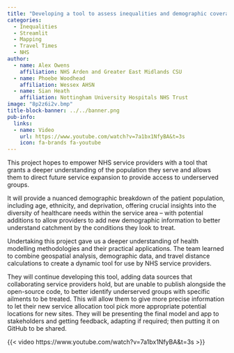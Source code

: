 ```yaml
---
title: "Developing a tool to assess inequalities and demographic coverage of service locations"
categories:
  - Inequalities
  - Streamlit
  - Mapping
  - Travel Times
  - NHS
author:
  - name: Alex Owens
    affiliation: NHS Arden and Greater East Midlands CSU
  - name: Phoebe Woodhead
    affiliation: Wessex AHSN
  - name: Sian Heath
    affiliation: Nottingham University Hospitals NHS Trust
image: "8p2z6i2v.bmp"
title-block-banner: ../../banner.png
pub-info:
  links:
  - name: Video
    url: https://www.youtube.com/watch?v=7a1bx1NfyBA&t=3s
    icon: fa-brands fa-youtube
---
```


This project hopes to empower NHS service providers with a tool that grants a deeper understanding of the population they serve and allows them to direct future service expansion to provide access to underserved groups.

It will provide a nuanced demographic breakdown of the patient population, including age, ethnicity, and deprivation, offering crucial insights into the diversity of healthcare needs within the service area – with potential additions to allow providers to add new demographic information to better understand catchment by the conditions they look to treat.

Undertaking this project gave us a deeper understanding of health modelling methodologies and their practical applications. The team learned to combine geospatial analysis, demographic data, and travel distance calculations to create a dynamic tool for use by NHS service providers.

They will continue developing this tool, adding data sources that collaborating service providers hold, but are unable to publish alongside the open-source code, to better identify underserved groups with specific ailments to be treated. This will allow them to give more precise information to let their new service allocation tool pick more appropriate potential locations for new sites.
They will be presenting the final model and app to stakeholders and getting feedback, adapting if required; then putting it on GitHub to be shared.

{{< video https://www.youtube.com/watch?v=7a1bx1NfyBA&t=3s >}}

